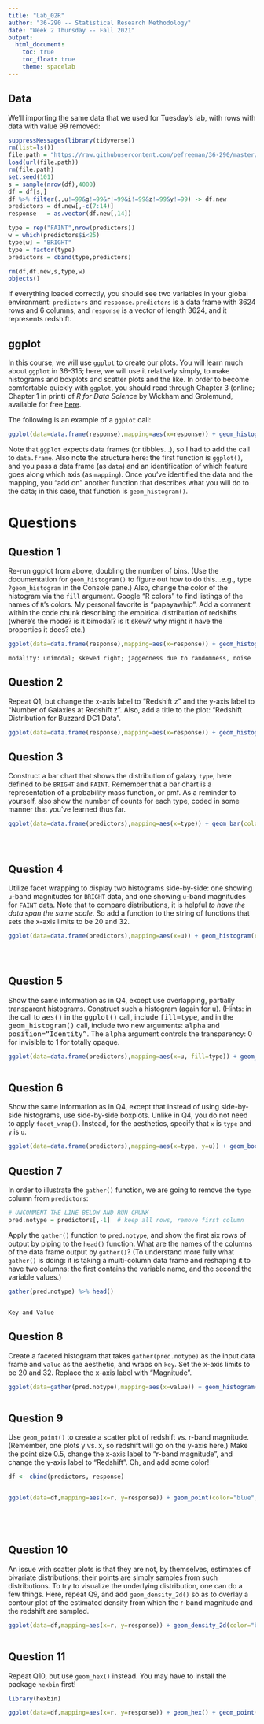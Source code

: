 ```yaml
---
title: "Lab_02R"
author: "36-290 -- Statistical Research Methodology"
date: "Week 2 Thursday -- Fall 2021"
output: 
  html_document:
    toc: true
    toc_float: true
    theme: spacelab
---
```


## Data

We'll importing the same data that we used for Tuesday's lab, with rows with data with value 99 removed:
```r
suppressMessages(library(tidyverse))
rm(list=ls())
file.path = "https://raw.githubusercontent.com/pefreeman/36-290/master/EXAMPLE_DATASETS/BUZZARD/Buzzard_DC1.Rdata"
load(url(file.path))
rm(file.path)
set.seed(101)
s = sample(nrow(df),4000)
df = df[s,]
df %>% filter(.,u!=99&g!=99&r!=99&i!=99&z!=99&y!=99) -> df.new
predictors = df.new[,-c(7:14)]
response   = as.vector(df.new[,14])

type = rep("FAINT",nrow(predictors))
w = which(predictors$i<25)
type[w] = "BRIGHT"
type = factor(type)
predictors = cbind(type,predictors)

rm(df,df.new,s,type,w)
objects()
```

If everything loaded correctly, you should see two variables in your global environment: `predictors` and `response`. `predictors` is a data frame with 3624 rows and 6 columns, and `response` is a vector of length 3624, and it represents redshift.

## ggplot

In this course, we will use `ggplot` to create our plots. You will learn much about `ggplot` in 36-315; here, we will use it relatively simply, to make histograms and boxplots and scatter plots and the like. In order to become comfortable quickly with `ggplot`, you should read through Chapter 3 (online; Chapter 1 in print) of *R for Data Science* by Wickham and Grolemund, available for free <a href="http://r4ds.had.co.nz/">here</a>.

The following is an example of a `ggplot` call:
```r
ggplot(data=data.frame(response),mapping=aes(x=response)) + geom_histogram()
```

Note that `ggplot` expects data frames (or tibbles...), so I had to add the call to `data.frame`. Also note the structure here: the first function is `ggplot()`, and you pass a data frame (as `data`) and an identification of which feature goes along which axis (as `mapping`). Once you've identified the data and the mapping, you "add on" another function that describes what you will do to the data; in this case, that function is `geom_histogram()`.

# Questions

## Question 1

Re-run ggplot from above, doubling the number of bins. (Use the documentation for `geom_histogram()` to figure out how to do this...e.g., type `?geom_histogram` in the Console pane.) Also, change the color of the histogram via the `fill` argument. Google "R colors" to find listings of the names of `R`'s colors. My personal favorite is "papayawhip". Add a comment within the code chunk describing the empirical distribution of redshifts (where's the mode? is it bimodal? is it skew? why might it have the properties it does? etc.)
```r


ggplot(data=data.frame(response),mapping=aes(x=response)) + geom_histogram(color="black", fill="paleturquoise1",bins=60)

```
```
modality: unimodal; skewed right; jaggedness due to randomness, noise
```

## Question 2

Repeat Q1, but change the x-axis label to "Redshift z" and the y-axis label to "Number of Galaxies at Redshift z". Also, add a title to the plot: "Redshift Distribution for Buzzard DC1 Data".
```r



ggplot(data=data.frame(response),mapping=aes(x=response)) + geom_histogram(color="black", fill="paleturquoise1",bins=60) + ggtitle("Redshift Distribution for Buzzard DC1 Data") + xlab("Redshift z") + ylab("Number of Galaxies at Redshift z")

```

## Question 3

Construct a bar chart that shows the distribution of galaxy `type`, here defined to be `BRIGHT` and `FAINT`. Remember that a bar chart is a representation of a probability mass function, or pmf. As a reminder to yourself, also show the number of counts for each type, coded in some manner that you've learned thus far.
```r



ggplot(data=data.frame(predictors),mapping=aes(x=type)) + geom_bar(color="black", fill="black")





```

## Question 4

Utilize facet wrapping to display two histograms side-by-side: one showing `u`-band magnitudes for `BRIGHT` data, and one showing `u`-band magnitudes for `FAINT` data. Note that to compare distributions, it is helpful *to have the data span the same scale*. So add a function to the string of functions that sets the x-axis limits to be 20 and 32.
```r




ggplot(data=data.frame(predictors),mapping=aes(x=u)) + geom_histogram(color="black", fill="black", bins=60) + facet_wrap(~type,scales='free_x') + xlim(20, 32)





```

## Question 5

Show the same information as in Q4, except use overlapping, partially transparent histograms. Construct such a histogram (again for <tt>u</tt>). (Hints: in the call to <tt>aes()</tt> in the <tt>ggplot()</tt> call, include <tt>fill=type</tt>, and in the <tt>geom_histogram()</tt> call, include two new arguments: <tt>alpha</tt> and <tt>position="Identity"</tt>. The <tt>alpha</tt> argument controls the transparency: 0 for invisible to 1 for totally opaque.
```r


ggplot(data=data.frame(predictors),mapping=aes(x=u, fill=type)) + geom_histogram( alpha=.4, position="Identity")



```

## Question 6

Show the same information as in Q4, except that instead of using side-by-side histograms, use side-by-side boxplots. Unlike in Q4, you do not need to apply `facet_wrap()`. Instead, for the aesthetics, specify that `x` is `type` and `y` is `u`.
```r


ggplot(data=data.frame(predictors),mapping=aes(x=type, y=u)) + geom_boxplot(alpha=.4, fill="blue")


```

## Question 7

In order to illustrate the `gather()` function, we are going to remove the `type` column from `predictors`:
```r
# UNCOMMENT THE LINE BELOW AND RUN CHUNK
pred.notype = predictors[,-1]  # keep all rows, remove first column
```
Apply the `gather()` function to `pred.notype`, and show the first six rows of output by piping to the `head()` function. What are the names of the columns of the data frame output by `gather()`? (To understand more fully what `gather()` is doing: it is taking a multi-column data frame and reshaping it to have two columns: the first contains the variable name, and the second the variable values.)
```r



gather(pred.notype) %>% head()



```
```
Key and Value
```

## Question 8

Create a faceted histogram that takes `gather(pred.notype)` as the input data frame and `value` as the aesthetic, and wraps on `key`. Set the x-axis limits to be 20 and 32. Replace the x-axis label with "Magnitude".
```r

ggplot(data=gather(pred.notype),mapping=aes(x=value)) + geom_histogram(bins=60) +  facet_wrap(~key,scales='free_x')+ xlim(20, 32) + xlab("Magnitude")



```

## Question 9

Use `geom_point()` to create a scatter plot of redshift vs. r-band magnitude. (Remember, one plots y vs. x, so redshift will go on the y-axis here.) Make the point size 0.5, change the x-axis label to "r-band magnitude", and change the y-axis label to "Redshift". Oh, and add some color! 
```r

df <- cbind(predictors, response)


ggplot(data=df,mapping=aes(x=r, y=response)) + geom_point(color="blue", size=.5) + xlab("r-band Magnitude")+ ylab("Redshift")






```

## Question 10

An issue with scatter plots is that they are not, by themselves, estimates of bivariate distributions; their points are simply samples from such distributions. To try to visualize the underlying distribution, one can do a few things. Here, repeat Q9, and add `geom_density_2d()` so as to overlay a contour plot of the estimated density from which the r-band magnitude and the redshift are sampled.
```r

ggplot(data=df,mapping=aes(x=r, y=response)) + geom_density_2d(color="black") + geom_point(color="blue", size=.5) + xlab("r-band Magnitude")+ ylab("Redshift")



```

## Question 11

Repeat Q10, but use `geom_hex()` instead. You may have to install the package `hexbin` first!
```r

library(hexbin)

ggplot(data=df,mapping=aes(x=r, y=response)) + geom_hex() + geom_point(color="blue", size=.5) + xlab("r-band Magnitude")+ ylab("Redshift")



```




